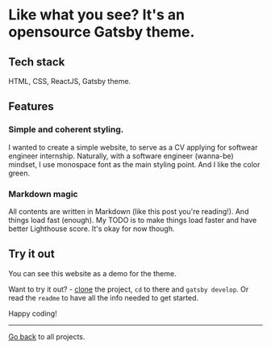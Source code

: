 
<Layout>

# Like what you see? It's an opensource Gatsby theme.

## Tech stack

HTML, CSS, ReactJS, Gatsby theme.

## Features
### Simple and coherent styling.
I wanted to create a simple website, to serve as a CV applying for softwear engineer internship.
Naturally, with a software engineer (wanna-be) mindset, I use monospace font as the main styling point. And I like the color green.

### Markdown magic
All contents are written in Markdown (like this post you're reading!). And things load fast (enough). My TODO is to make things load faster and have better Lighthouse score. It's okay for now though.

## Try it out
You can see this website as a demo for the theme.

Want to try it out? - [clone](https://github.com/) the project, `cd` to there and `gatsby develop`. Or read the `readme` to have all the info needed to get started.

Happy coding!

---
[Go back](/) to all projects.
</Layout>